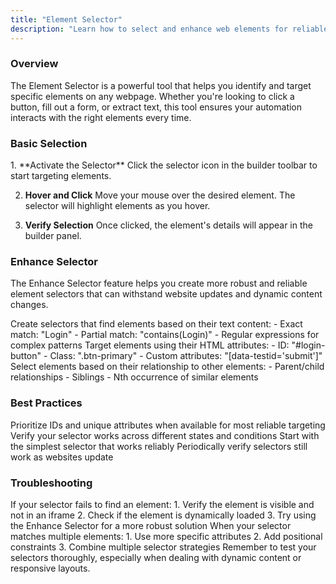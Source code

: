 ```yaml
---
title: "Element Selector"
description: "Learn how to select and enhance web elements for reliable automation"
---
```


### Overview

The Element Selector is a powerful tool that helps you identify and target specific elements on any webpage. Whether you're looking to click a button, fill out a form, or extract text, this tool ensures your automation interacts with the right elements every time.

### Basic Selection

<Steps>
  1. **Activate the Selector**
     Click the selector icon in the builder toolbar to start targeting elements.
  
  2. **Hover and Click**
     Move your mouse over the desired element. The selector will highlight elements as you hover.
  
  3. **Verify Selection**
     Once clicked, the element's details will appear in the builder panel.
</Steps>

### Enhance Selector

The Enhance Selector feature helps you create more robust and reliable element selectors that can withstand website updates and dynamic content changes.

<Tabs>
  <Tab title="Text Based">
    Create selectors that find elements based on their text content:
    - Exact match: "Login"
    - Partial match: "contains(Login)"
    - Regular expressions for complex patterns
  </Tab>
  
  <Tab title="Attribute Based">
    Target elements using their HTML attributes:
    - ID: "#login-button"
    - Class: ".btn-primary"
    - Custom attributes: "[data-testid='submit']"
  </Tab>
  
  <Tab title="Relative Position">
    Select elements based on their relationship to other elements:
    - Parent/child relationships
    - Siblings
    - Nth occurrence of similar elements
  </Tab>
</Tabs>

### Best Practices

<CardGroup cols={2}>
  <Card title="Use Unique Identifiers" icon="fingerprint">
    Prioritize IDs and unique attributes when available for most reliable targeting
  </Card>
  
  <Card title="Test Multiple Scenarios" icon="vials">
    Verify your selector works across different states and conditions
  </Card>
  
  <Card title="Keep it Simple" icon="wand-magic-sparkles">
    Start with the simplest selector that works reliably
  </Card>
  
  <Card title="Regular Testing" icon="clock-rotate-left">
    Periodically verify selectors still work as websites update
  </Card>
</CardGroup>

### Troubleshooting

<Accordion title="Element Not Found">
  If your selector fails to find an element:
  1. Verify the element is visible and not in an iframe
  2. Check if the element is dynamically loaded
  3. Try using the Enhance Selector for a more robust solution
</Accordion>

<Accordion title="Multiple Elements Found">
  When your selector matches multiple elements:
  1. Use more specific attributes
  2. Add positional constraints
  3. Combine multiple selector strategies
</Accordion>

<Note>
Remember to test your selectors thoroughly, especially when dealing with dynamic content or responsive layouts.
</Note> 